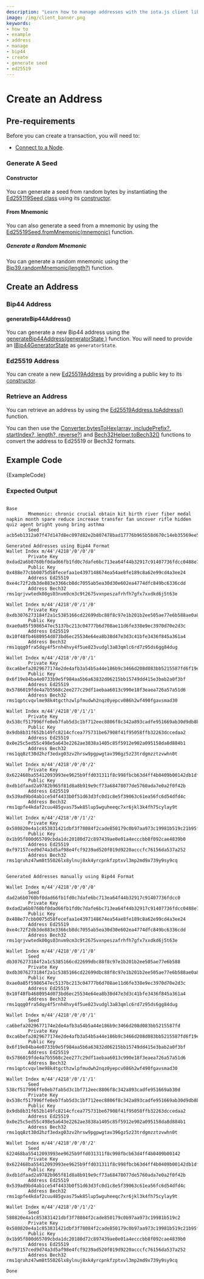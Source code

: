 ```yaml
---
description: "Learn how to manage addresses with the iota.js client library."
image: /img/client_banner.png
keywords:
- how to
- example
- address
- manage
- bip44
- create
- generate seed
- ed25519
---
```



# Create an Address

## Pre-requirements

Before you can create a transaction, you will need to:

* [Connect to a Node](simple.mdx).

### Generate A Seed

#### Constructor

You can generate a seed from random bytes by instantiating the [Ed255119Seed class](../references/client/classes/Ed25519Seed.md) using
its [constructor](../references/client/classes/Ed25519Seed.md#constructor).

#### From Mnemonic

You can also generate a seed from a mnemonic by using the [Ed25519Seed.fromMnemonic(mnemonic)](../references/client/classes/Ed25519Seed.md#frommnemonic)
function.

##### Generate a Random Mnemonic

You can generate a random mnemonic using the [Bip39.randomMnemonic(length?)](../references/crypto/classes/Bip39.md#randommnemonic) function.

## Create an Address

### Bip44 Address

#### generateBip44Address()

You can generate a new Bip44 address using the [generateBip44Address(generatorState	)](../references/client/api_ref.md#generatebip44address) function. You will need to provide an [IBip44GeneratorState](../references/client/interfaces/IBip44GeneratorState.md) as `generatorState`.

### Ed25519 Address

You can create a new [Ed25519Address](../references/client/classes/Ed25519Address.md) by providing a public key to its
[constructor](../references/client/classes/Ed25519Address.md#constructor).

### Retrieve an Address

You can retrieve an address by using the [Ed25519Address.toAddress()](../references/client/classes/Ed25519Address.md#toaddress)
function.

You can then use the [Converter.bytesToHex(array, includePrefix?, startIndex?, length?, reverse?)](../references/util/classes/Converter.md#bytestohex) and  [Bech32Helper.toBech32()](../references/client/classes/Bech32Helper.md#tobech32) functions to convert the address
to Ed25519 or Bech32 formats.

## Example Code

<CodeBlock className="language-javascript">
    {ExampleCode}
</CodeBlock>

### Expected Output

```plaintext

Base
        Mnemonic: chronic crucial obtain kit birth river fiber medal napkin month spare reduce increase transfer fan uncover rifle hidden quiz agent bright young bring asthma
        Seed acb5eb1312a07f47d147d8ec097d82e2b807478bad17776b965b58d670c14eb35569ee525697f267e85a6c05f3f8aeb333cbbedf9a647316198a3fc423c54c95

Generated Addresses using Bip44 Format
Wallet Index m/44'/4218'/0'/0'/0'
        Private Key 0xdad2a6b0760bf0dad66fb1fd0c7dafe6bc713ea64f44b32917c91407736fdcc0488e77cbb0075d58fecefaa1e4397148674ea54ae8fe189c8a62e99cd4a3ee24
        Public Key 0x488e77cbb0075d58fecefaa1e4397148674ea54ae8fe189c8a62e99cd4a3ee24
        Address Ed25519 0xe4c72f2db3de883e3366cb8dc7055ab5ea30d30e602ea4774dfc849bc6336cdd
        Address Bech32 rms1qrjvwtedk00gs03nvm9cm3c9t2675vxnpeszafrhfh7gfx7xxdkd6j5t63e

Wallet Index m/44'/4218'/0'/1'/0'
        Private Key 0xdb3076273184f2a1c5385166cd22699dbc88f8c97e1b201b2ee505ae77e6b588ae0a85f5986547ec5137bc213c04777b6d708ae11d6fe338e9ec3970d70e2d3c
        Public Key 0xae0a85f5986547ec5137bc213c04777b6d708ae11d6fe338e9ec3970d70e2d3c
        Address Ed25519 0x10f48fb4680954d073bd6ec25534e64ea8b38d47e3d3c41bfe3436f845a361a4
        Address Bech32 rms1qqg0fra5dqy4f5rnh4hvy4f5ue823vudgl3a83qmlc6rd7z95ds6gg84dug

Wallet Index m/44'/4218'/0'/0'/1'
        Private Key 0xca6befa2029677174e2de4afb3a54b5a44e186b9c3466d208d083bb5215587fd6f19e84ba4e0733b9e5f984aa5b6a63832d06215bb15749dd415e3bab2a0f3bf
        Public Key 0x6f19e84ba4e0733b9e5f984aa5b6a63832d06215bb15749dd415e3bab2a0f3bf
        Address Ed25519 0x5786019fde4a7b5568c2ee277c29df1aebaa6013c990e18f3eaea726a57a51d6
        Address Bech32 rms1qptcvqvlme98k4tgcthzwlpfmudwh2nqz0yepcv086h2wf490fgavsmad30

Wallet Index m/44'/4218'/0'/1'/1'
        Private Key 0x538cf517996ffe0eb7fab5d3c1bf712eec8806f8c342a893cadfe951669ab30d9db8b31f652b149fc8214cfcea775731be67908f41f95058ffb32263dccedaa2
        Public Key 0x9db8b31f652b149fc8214cfcea775731be67908f41f95058ffb32263dccedaa2
        Address Ed25519 0x0e25c5ed55c498e5a643e2262ae3838a1405c85f5912e902a095158da8d884b1
        Address Bech32 rms1qq8zt30d2hzf3edxg03zv2hrsw9pgpwgtav396gz5z23trdgmzztzvwhn0t

Wallet Index m/44'/4218'/0'/0'/2'
        Private Key 0x622468ba55412093993ee9625b9ffd031311f8c998fbcb63d4ff4b0409b00142db1dfaad2a9782b965f81d8a8b919e9cf73a68478077de5760ada7e0a2f0f42b
        Public Key 0xdb1dfaad2a9782b965f81d8a8b919e9cf73a68478077de5760ada7e0a2f0f42b
        Address Ed25519 0x539ad9bd4ab1ce54f4433b0f51d63d3fc0d1c8e5f39063c61ea56fc6d54dfd4c
        Address Bech32 rms1qpfe4kdaf2cuu485gvas75wk85lup5wguheeqc7xr6jkl3k4fh75cylay9t

Wallet Index m/44'/4218'/0'/1'/2'
        Private Key 0x580820e4a1c853831421dbf3f78084f2cade850179c0b97aa973c19981b519c21b95f800d65709cbda1dc20180d72c897439ae0e01a4ecccbb8f092cae4839b0
        Public Key 0x1b95f800d65709cbda1dc20180d72c897439ae0e01a4ecccbb8f092cae4839b0
        Address Ed25519 0xf97157ced9d74a3d5af98e4fcf9239ad520f019d9220acccfc76156da537a252
        Address Bech32 rms1qruhz47wm8t55026lx8ylnuj8xk4yrcpnkfzptxvl3mp2md9x739y9sy9cq


Generated Addresses manually using Bip44 Format

Wallet Index m/44'/4218'/0'/0'/0'
        Seed dad2a6b0760bf0dad66fb1fd0c7dafe6bc713ea64f44b32917c91407736fdcc0
        Private Key 0xdad2a6b0760bf0dad66fb1fd0c7dafe6bc713ea64f44b32917c91407736fdcc0488e77cbb0075d58fecefaa1e4397148674ea54ae8fe189c8a62e99cd4a3ee24
        Public Key 0x488e77cbb0075d58fecefaa1e4397148674ea54ae8fe189c8a62e99cd4a3ee24
        Address Ed25519 0xe4c72f2db3de883e3366cb8dc7055ab5ea30d30e602ea4774dfc849bc6336cdd
        Address Bech32 rms1qrjvwtedk00gs03nvm9cm3c9t2675vxnpeszafrhfh7gfx7xxdkd6j5t63e

Wallet Index m/44'/4218'/0'/1'/0'
        Seed db3076273184f2a1c5385166cd22699dbc88f8c97e1b201b2ee505ae77e6b588
        Private Key 0xdb3076273184f2a1c5385166cd22699dbc88f8c97e1b201b2ee505ae77e6b588ae0a85f5986547ec5137bc213c04777b6d708ae11d6fe338e9ec3970d70e2d3c
        Public Key 0xae0a85f5986547ec5137bc213c04777b6d708ae11d6fe338e9ec3970d70e2d3c
        Address Ed25519 0x10f48fb4680954d073bd6ec25534e64ea8b38d47e3d3c41bfe3436f845a361a4
        Address Bech32 rms1qqg0fra5dqy4f5rnh4hvy4f5ue823vudgl3a83qmlc6rd7z95ds6gg84dug

Wallet Index m/44'/4218'/0'/0'/1'
        Seed ca6befa2029677174e2de4afb3a54b5a44e186b9c3466d208d083bb5215587fd
        Private Key 0xca6befa2029677174e2de4afb3a54b5a44e186b9c3466d208d083bb5215587fd6f19e84ba4e0733b9e5f984aa5b6a63832d06215bb15749dd415e3bab2a0f3bf
        Public Key 0x6f19e84ba4e0733b9e5f984aa5b6a63832d06215bb15749dd415e3bab2a0f3bf
        Address Ed25519 0x5786019fde4a7b5568c2ee277c29df1aebaa6013c990e18f3eaea726a57a51d6
        Address Bech32 rms1qptcvqvlme98k4tgcthzwlpfmudwh2nqz0yepcv086h2wf490fgavsmad30

Wallet Index m/44'/4218'/0'/1'/1'
        Seed 538cf517996ffe0eb7fab5d3c1bf712eec8806f8c342a893cadfe951669ab30d
        Private Key 0x538cf517996ffe0eb7fab5d3c1bf712eec8806f8c342a893cadfe951669ab30d9db8b31f652b149fc8214cfcea775731be67908f41f95058ffb32263dccedaa2
        Public Key 0x9db8b31f652b149fc8214cfcea775731be67908f41f95058ffb32263dccedaa2
        Address Ed25519 0x0e25c5ed55c498e5a643e2262ae3838a1405c85f5912e902a095158da8d884b1
        Address Bech32 rms1qq8zt30d2hzf3edxg03zv2hrsw9pgpwgtav396gz5z23trdgmzztzvwhn0t

Wallet Index m/44'/4218'/0'/0'/2'
        Seed 622468ba55412093993ee9625b9ffd031311f8c998fbcb63d4ff4b0409b00142
        Private Key 0x622468ba55412093993ee9625b9ffd031311f8c998fbcb63d4ff4b0409b00142db1dfaad2a9782b965f81d8a8b919e9cf73a68478077de5760ada7e0a2f0f42b
        Public Key 0xdb1dfaad2a9782b965f81d8a8b919e9cf73a68478077de5760ada7e0a2f0f42b
        Address Ed25519 0x539ad9bd4ab1ce54f4433b0f51d63d3fc0d1c8e5f39063c61ea56fc6d54dfd4c
        Address Bech32 rms1qpfe4kdaf2cuu485gvas75wk85lup5wguheeqc7xr6jkl3k4fh75cylay9t

Wallet Index m/44'/4218'/0'/1'/2'
        Seed 580820e4a1c853831421dbf3f78084f2cade850179c0b97aa973c19981b519c2
        Private Key 0x580820e4a1c853831421dbf3f78084f2cade850179c0b97aa973c19981b519c21b95f800d65709cbda1dc20180d72c897439ae0e01a4ecccbb8f092cae4839b0
        Public Key 0x1b95f800d65709cbda1dc20180d72c897439ae0e01a4ecccbb8f092cae4839b0
        Address Ed25519 0xf97157ced9d74a3d5af98e4fcf9239ad520f019d9220acccfc76156da537a252
        Address Bech32 rms1qruhz47wm8t55026lx8ylnuj8xk4yrcpnkfzptxvl3mp2md9x739y9sy9cq

Done
```

